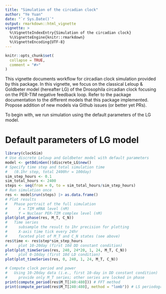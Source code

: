 ```yaml
---
title: "Simulation of the circadian clock"
author: "Ye Yuan"
date: "`r Sys.Date()`"
output: rmarkdown::html_vignette
vignette: >
  %\VignetteIndexEntry{Simulation of the circadian clock}
  %\VignetteEngine{knitr::rmarkdown}
  %\VignetteEncoding{UTF-8}
---
```


```r
knitr::opts_chunk$set(
  collapse = TRUE,
  comment = "#>"
)
```

This vignette documents workflow for circadian clock simulation provided by 
this package. In this vignette, we focus on the classical Leloup & Goldbeter 
model (hereafter LG) of the Drosophila circadian clock focusing on the PER-TIM
negative feedback loop. Refer to the package documentation to the different models 
that this package implemented. Propose addition of new models via Github issues 
(or better yet PRs).

To begin with, we run simulation using the default parameters of the LG model.

# Default parameters of LG model

```r
library(clockSim)
# Use discrete Leloup and Goldbeter model with default parameters
model <- getOdinGen()$discrete_LG$new()
# Specify time step and total simulation time
#   (0.1hr step, total 2400hr = 100day)
sim_step_hours <- 0.1
sim_total_hours <- 2400
steps <- seq(from = 0, to = sim_total_hours/sim_step_hours)
# Run simulation once
res <- model$run(steps) |> as.data.frame()
# Plot results
#   Phase portrait of the full simulation
#     X = TIM mRNA level (nM)
#     Y = Nuclear PER-TIM complex level (nM)
plot(plot_phase(res, M_T, C_N))
#   Time series
#     subsample the result to 1hr precision for plotting
#     X-axis time tick every 24hr
#     faceted plot of M_T and C_N states (see above)
res$time <- res$step*sim_step_hours
#     plot 10-20day (first 10d DD constant condition)
plot(plot_timeSeries(res, 240, 24*20, 1, 24, M_T, C_N))
#     plot 0-10day (first 10d LD condition)
plot(plot_timeSeries(res, 0, 240, 1, 24, M_T, C_N))

# Compute clock period and power
#   Using 10-20day data (i.e., first 10-day in DD constant condition)
#     provide only M_T series; other series are locked in phase
print(compute_period(res$M_T[240:480])) # FFT method
print(compute_period(res$M_T[240:480], method = "lomb")) # LS periodogram
```
